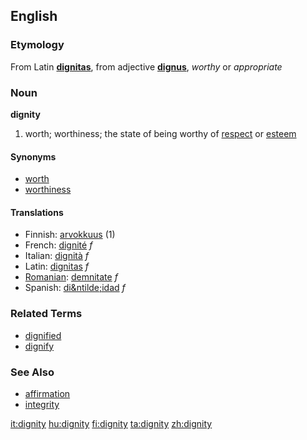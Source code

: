 {{see|Dignity}}
==English==
===Etymology===
From Latin '''[[dignitas]]''', from adjective '''[[dignus]]''', ''worthy'' or ''appropriate''

===Noun===
'''dignity'''

# worth; worthiness; the state of being worthy of [[respect]] or [[esteem]]

====Synonyms====
*[[worth]]
*[[worthiness]]

====Translations====
*Finnish: [[arvokkuus]] (1)
*French: [[dignité]] ''f''
*Italian: [[dignità]] ''f''
*Latin: [[dignitas]] ''f''
*[[Romanian]]: [[demnitate]] ''f''
*Spanish: [[di&ntilde;idad]] ''f''

===Related Terms===
*[[dignified]]
*[[dignify]]

===See Also===
*[[affirmation]]
*[[integrity]]

[[it:dignity]]
[[hu:dignity]]
[[fi:dignity]]
[[ta:dignity]]
[[zh:dignity]]